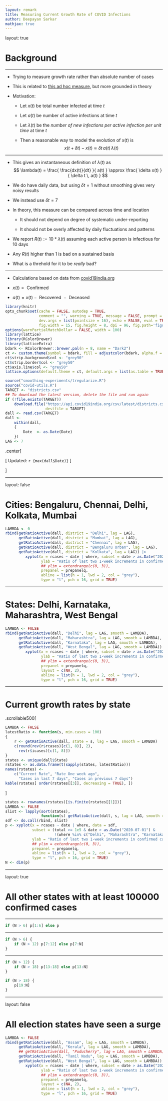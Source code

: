 ```yaml
---
layout: remark
title: Measuring Current Growth Rate of COVID Infections
author: Deepayan Sarkar
mathjax: true
---
```



layout: true

# Background

---

<div>
$$
\newcommand{\sub}{_}
$$
</div>

* Trying to measure growth rate rather than absolute number of cases

* This is related to [this ad hoc measure](increment-ratio.html), but more grounded in theory

* Motivation: 

	- Let $x(t)$ be total number infected at time $t$
	
	- Let $a(t)$ be number of active infections at time $t$
	
	- Let $\lambda(t)$ be the _number of new infections per active infection per unit time_ at time $t$
	
	- Then a reasonable way to model the evolution of $x(t)$ is
	$$
	x(t + \delta t) - x(t) \approx \delta t \, a(t) \, \lambda(t)
	$$

---

- This gives an instantaneous definition of $\lambda(t)$ as
$$
\lambda(t) = \frac{ \frac{dx(t)}{dt} }{ a(t) } \approx \frac{ \delta x(t) }{ \delta t \,  a(t) }
$$

- We do have daily data, but using $\delta t = 1$ without smoothing gives very noisy results

- We instead use  $\delta t = 7$

- In theory, this measure can be compared across time and location
	
	- It should not depend on degree of systematic under-reporting

	- It should not be overly affected by daily fluctuations and patterns

- We report $R(t) := 10 * \lambda(t)$ assuming each active person is infectious for 10 days


- Any $R(t)$ higher than 1 is bad on a sustained basis

- What is a threhold for it to be _really_ bad?

---

- Calculations based on data from [covid19india.org](https://covid19india.org)

- $x(t) = \text{ Confirmed}$

- $a(t) = x(t) - \text{ Recovered } - \text{ Deceased }$


```r
library(knitr)
opts_chunk$set(cache = FALSE, autodep = TRUE,
               comment = "", warning = TRUE, message = FALSE, prompt = FALSE,
               dev.args = list(pointsize = 16), echo = FALSE, eval = TRUE,
               fig.width = 15, fig.height = 8, dpi = 96, fig.path='figures/growth-rate-')
options(warnPartialMatchDollar = FALSE, width = 100)
library(lattice)
library(RColorBrewer)
library(latticeExtra)
bdark <- RColorBrewer::brewer.pal(n = 8, name = "Dark2")
ct <- custom.theme(symbol = bdark, fill = adjustcolor(bdark, alpha.f = 0.5))
ct$strip.background$col <- "grey90"
ct$strip.border$col <- "grey50"
ct$axis.line$col <- "grey50"
lattice.options(default.theme = ct, default.args = list(as.table = TRUE))
```




```r
source("smoothing-experiments/tregularize.R")
source("covid-utils.R")
TARGET <- "districts.csv"
## To download the latest version, delete the file and run again
if (!file.exists(TARGET))
    download.file("https://api.covid19india.org/csv/latest/districts.csv",
                  destfile = TARGET)
dall <- read.csv(TARGET)
dall <-
    within(dall,
    {
        Date  <- as.Date(Date)
    })
LAG <- 7
```

.center[

[ Updated: `r {max(dall$Date)}` ]

]


---

layout: false

# Cities: Bengaluru, Chennai, Delhi, Kolkata, Mumbai


```r
LAMBDA <- 0
rbind(getRatioActive(dall, district = "Delhi", lag = LAG),
      getRatioActive(dall, district = "Mumbai", lag = LAG),
      getRatioActive(dall, district = "Chennai", lag = LAG),
      getRatioActive(dall, district = "Bengaluru Urban", lag = LAG),
      getRatioActive(dall, district = "Kolkata", lag = LAG)) |>
         xyplot(x = rcases ~ date | where, subset = date > as.Date("2020-07-01"),
                ylab = "Ratio of last two 1-week increments in confirmed cases",
                ## ylim = extendrange(c(0, 3)),
                prepanel = prepanelq,
                abline = list(h = 1, lwd = 2, col = "grey"),
                type = "l", pch = 16, grid = TRUE)
```

---

# States: Delhi, Karnataka, Maharashtra, West Bengal

```r
LAMBDA <- FALSE
rbind(getRatioActive(dall, "Delhi", lag = LAG, smooth = LAMBDA),
      getRatioActive(dall, "Maharashtra", lag = LAG, smooth = LAMBDA),
      getRatioActive(dall, "Karnataka", lag = LAG, smooth = LAMBDA),
      getRatioActive(dall, "West Bengal", lag = LAG, smooth = LAMBDA)) |>
         xyplot(x = rcases ~ date | where, subset = date > as.Date("2020-07-01"),
                ylab = "Ratio of last two 1-week increments in confirmed cases",
                ## ylim = extendrange(c(0, 3)),
                prepanel = prepanelq,
                layout = c(NA, 2),
                abline = list(h = 1, lwd = 2, col = "grey"),
                type = "l", pch = 16, grid = TRUE)
```


---

# Current growth rates by state

.scrollable500[

```r
LAMBDA <- FALSE
latestRatio <- function(s, min.cases = 100)
{
    r <- getRatioActive(dall, state = s, lag = LAG, smooth = LAMBDA)
    c(round(rev(r$rcases)[c(1, 8)], 2),
      rev(r$icases)[c(1, 8)])
}
states <- unique(dall$State)
rstates <- as.data.frame(t(sapply(states, latestRatio)))
names(rstates) <-
    c("Current Rate", "Rate One week ago",
      "Cases in last 7 days", "Cases in previous 7 days")
kable(rstates[ order(rstates[[3]], decreasing = TRUE), ])
```

]


```r
states <- rownames(rstates)[is.finite(rstates[[1]])]
LAMBDA <- FALSE
slist <- lapply(sort(states),
                function(s) getRatioActive(dall, s, lag = LAG, smooth = LAMBDA, death.lag = 7))
sdf <- do.call(rbind, slist)
p <- xyplot(x = rcases ~ date | where, data = sdf,
            subset = (total >= 1e5 & date > as.Date("2020-07-01") & 
                      !(where %in% c("Delhi", "Maharashtra", "Karnataka", "West Bengal"))),
            ylab = "Ratio of last two 1-week increments in confirmed cases",
            ## ylim = extendrange(c(0, 3)),
            prepanel = prepanelq,
            abline = list(h = 1, lwd = 2, col = "grey"),
            type = "l", pch = 16, grid = TRUE)
N <- dim(p)
```

---

layout: true

# All other states with at least 100000 confirmed cases

---

```r
if (N > 6) p[1:6] else p
```

---

```r
if (N > 6) {
    if (N > 12) p[7:12] else p[7:N]
}
```

---

```r
if (N > 12) {
    if (N > 18) p[13:18] else p[13:N]
}
```

```r
if (N > 18) {
    p[19:N]
}
```

---

layout: false

# All election states have seen a surge

```r
LAMBDA <- FALSE
rbind(getRatioActive(dall, "Assam", lag = LAG, smooth = LAMBDA),
      getRatioActive(dall, "Kerala", lag = LAG, smooth = LAMBDA),
      ## getRatioActive(dall, "Puducherry", lag = LAG, smooth = LAMBDA),
      getRatioActive(dall, "Tamil Nadu", lag = LAG, smooth = LAMBDA),
      getRatioActive(dall, "West Bengal", lag = LAG, smooth = LAMBDA)) |>
         xyplot(x = rcases ~ date | where, subset = date > as.Date("2020-07-01"),
                ylab = "Ratio of last two 1-week increments in confirmed cases",
                ## ylim = extendrange(c(0, 3)),
                prepanel = prepanelq,
                layout = c(NA, 2),
                abline = list(h = 1, lwd = 2, col = "grey"),
                type = "l", pch = 16, grid = TRUE)
```

